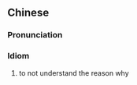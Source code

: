 ==Chinese==
{{zh-forms|type=22}}

===Pronunciation===
{{zh-pron
|m=不míng suǒyǐ
|cat=id
}}

===Idiom===
{{zh-idiom}}

# to not understand the reason why